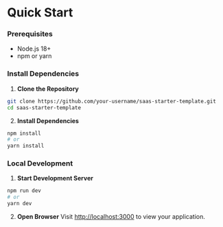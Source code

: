 # Quick Start

### Prerequisites
- Node.js 18+ 
- npm or yarn

### Install Dependencies

1. **Clone the Repository**
```bash
git clone https://github.com/your-username/saas-starter-template.git
cd saas-starter-template
```

2. **Install Dependencies**
```bash
npm install
# or
yarn install
```
### Local Development
1. **Start Development Server**
```bash
npm run dev
# or
yarn dev
```

2. **Open Browser**
Visit [http://localhost:3000](http://localhost:3000) to view your application. 